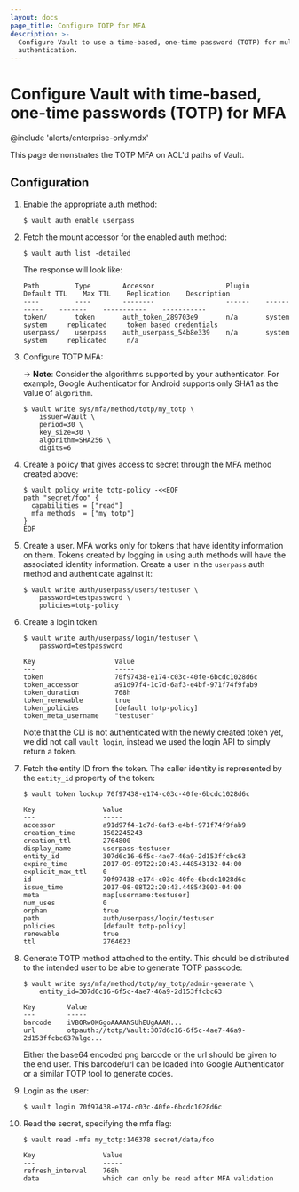 ```yaml
---
layout: docs
page_title: Configure TOTP for MFA
description: >-
  Configure Vault to use a time-based, one-time password (TOTP) for multi-factor
  authentication.
---
```


# Configure Vault with time-based, one-time passwords (TOTP) for MFA

@include 'alerts/enterprise-only.mdx'

This page demonstrates the TOTP MFA on ACL'd paths of Vault.

## Configuration

1.  Enable the appropriate auth method:

    ```text
    $ vault auth enable userpass
    ```

1.  Fetch the mount accessor for the enabled auth method:

    ```text
    $ vault auth list -detailed
    ```

    The response will look like:

    ```text
    Path         Type        Accessor                  Plugin    Default TTL    Max TTL    Replication    Description
    ----         ----        --------                  ------    -----------    -------    -----------    -----------
    token/       token       auth_token_289703e9       n/a       system         system     replicated     token based credentials
    userpass/    userpass    auth_userpass_54b8e339    n/a       system         system     replicated     n/a
    ```

1.  Configure TOTP MFA:

    -> **Note**: Consider the algorithms supported by your authenticator. For example, Google Authenticator for Android supports only SHA1 as the value of `algorithm`.

    ```text
    $ vault write sys/mfa/method/totp/my_totp \
        issuer=Vault \
        period=30 \
        key_size=30 \
        algorithm=SHA256 \
        digits=6
    ```

1.  Create a policy that gives access to secret through the MFA method created
    above:

    ```text
    $ vault policy write totp-policy -<<EOF
    path "secret/foo" {
      capabilities = ["read"]
      mfa_methods  = ["my_totp"]
    }
    EOF
    ```

1.  Create a user. MFA works only for tokens that have identity information on
    them. Tokens created by logging in using auth methods will have the associated
    identity information. Create a user in the `userpass` auth method and
    authenticate against it:

    ```text
    $ vault write auth/userpass/users/testuser \
        password=testpassword \
        policies=totp-policy
    ```

1.  Create a login token:

    ```text
    $ vault write auth/userpass/login/testuser \
        password=testpassword

    Key                    Value
    ---                    -----
    token                  70f97438-e174-c03c-40fe-6bcdc1028d6c
    token_accessor         a91d97f4-1c7d-6af3-e4bf-971f74f9fab9
    token_duration         768h
    token_renewable        true
    token_policies         [default totp-policy]
    token_meta_username    "testuser"
    ```

    Note that the CLI is not authenticated with the newly created token yet, we
    did not call `vault login`, instead we used the login API to simply return a
    token.

1.  Fetch the entity ID from the token. The caller identity is represented by the
    `entity_id` property of the token:

    ```text
    $ vault token lookup 70f97438-e174-c03c-40fe-6bcdc1028d6c

    Key                 Value
    ---                 -----
    accessor            a91d97f4-1c7d-6af3-e4bf-971f74f9fab9
    creation_time       1502245243
    creation_ttl        2764800
    display_name        userpass-testuser
    entity_id           307d6c16-6f5c-4ae7-46a9-2d153ffcbc63
    expire_time         2017-09-09T22:20:43.448543132-04:00
    explicit_max_ttl    0
    id                  70f97438-e174-c03c-40fe-6bcdc1028d6c
    issue_time          2017-08-08T22:20:43.448543003-04:00
    meta                map[username:testuser]
    num_uses            0
    orphan              true
    path                auth/userpass/login/testuser
    policies            [default totp-policy]
    renewable           true
    ttl                 2764623
    ```

1.  Generate TOTP method attached to the entity. This should be distributed to
    the intended user to be able to generate TOTP passcode:

    ```text
    $ vault write sys/mfa/method/totp/my_totp/admin-generate \
        entity_id=307d6c16-6f5c-4ae7-46a9-2d153ffcbc63

    Key        Value
    ---        -----
    barcode    iVBORw0KGgoAAAANSUhEUgAAAM...
    url        otpauth://totp/Vault:307d6c16-6f5c-4ae7-46a9-2d153ffcbc63?algo...
    ```

    Either the base64 encoded png barcode or the url should be given to the end
    user. This barcode/url can be loaded into Google Authenticator or a similar
    TOTP tool to generate codes.

1.  Login as the user:

    ```text
    $ vault login 70f97438-e174-c03c-40fe-6bcdc1028d6c
    ```

1.  Read the secret, specifying the mfa flag:

    ```text
    $ vault read -mfa my_totp:146378 secret/data/foo

    Key                 Value
    ---                 -----
    refresh_interval    768h
    data                which can only be read after MFA validation
    ```
